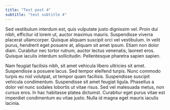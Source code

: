 ```yaml
---
title: "Test post 4"
subtitle: "test subtitle 4"
---
```


Sed vestibulum interdum est, quis vulputate justo dignissim vel. Proin dui nibh, efficitur id lorem ut, auctor maximus mauris. Suspendisse viverra placerat ullamcorper. Quisque aliquam suscipit orci vel vestibulum. In velit purus, hendrerit eget posuere at, aliquam sit amet ipsum. Etiam non dolor diam. Curabitur nec tortor rutrum, auctor lectus venenatis, laoreet eros. Quisque iaculis interdum sollicitudin. Pellentesque pharetra sapien sapien.

Nam feugiat facilisis nibh, sit amet vehicula libero ultricies sit amet. Suspendisse a posuere lacus. Sed tempor eleifend turpis. Nunc commodo turpis eu nisl volutpat, ut tempor quam facilisis. Suspendisse suscipit vehicula condimentum. Suspendisse sit amet feugiat ligula. Phasellus a dolor vel nunc sodales lobortis ut vitae risus. Sed vel malesuada metus, non cursus eros. In hac habitasse platea dictumst. Curabitur eget purus vitae est imperdiet condimentum eu vitae justo. Nulla id magna eget mauris iaculis lacinia.
